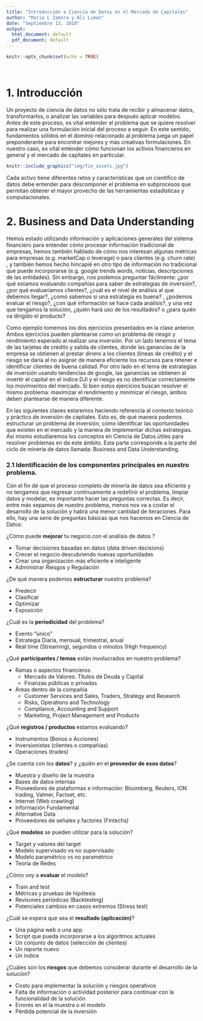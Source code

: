 ```yaml
---
title: "Introducción a Ciencia de Datos en el Mercado de Capitales"
author: "Maria L Zamora y Ali Limon"
date: "Septiembre 13, 2018"
output:
  html_document: default
  pdf_document: default
---
```


<style>
p.caption {
  font-size: 0.78em;
}
</style>


```r
knitr::opts_chunk$set(echo = TRUE)
```



<br />



# 1. Introducción
Un proyecto de ciencia de datos no sólo trata de recibir y almacenar datos, transformarlos,  o analizar las  variables para después aplicar modelos. Antes de este proceso, es vital entender el problema que se quiere resolver para realizar una formulación inicial del proceso a seguir. En este sentido,  fundamentos sólidos en el dominio relacionado al problema juega un papel preponderante para encontrar mejores y más creativas formulaciones. En nuestro caso, es vital entender cómo funcionan los activos financieros en general y el mercado de capitales en particular. 


```r
knitr::include_graphics("img/fin_assets.jpg")
```

Cada activo tiene diferentes retos y características que un científico de datos debe entender para descomponer el problema en subprocesos que permitan obtener el mayor provecho de las herramientas estadísticas y computacionales.

# 2. Business and Data Understanding

Hemos estado utilizando información y aplicaciones generales del sistema financiero para entender cómo procesar información tradicional de empresas, hemos también hablado de cómo nos interesan algunas métricas para empresas (e.g. marketCap o leverage) o para clientes (e.g. churn rate) , y también hemos hecho hincapié en otro tipo de información no tradicional que puede incorporarse (e.g. google trends words, noticias, descripciones de las entidades). Sin embargo, nos podemos preguntar fácilmente: ¿por qué estamos evaluando compañías para saber de estrategias de inversión?, ¿por qué evaluaríamos clientes?, ¿cuál es el nivel de análisis al que debemos llegar?, ¿comó sabemos si una estrategia es buena? , ¿podemos evaluar el riesgo?, ¿con qué información se hace cada análisis?, y una vez que tengamos la solución, ¿quién hará uso de los resultados? o ¿para quién va dirigido el producto?

Como ejemplo tomemos los dos ejercicios presentados en la clase anterior. Ambos ejercicios pueden plantearse como un problema de riesgo y rendimiento esperado al realizar una inversión. Por un lado tenemos el tema de las tarjetas de crédito y salida de clientes, donde las ganancias de la empresa se obtienen al prestar dinero a los clientes (líneas de crédito) y el riesgo se daría al no asignar de manera eficiente los recursos para retener e identificar clientes de buena calidad. Por otro lado en el tema de estrategias de inversión usando tendencias de google, las ganancias se obtienen al invertir el capital en el índice DJI y el riesgo es no identificar correctamente los movimientos del mercado. Si bien estos ejercicios buscan resolver el mismo problema: maximizar el rendimiento y minimizar el riesgo, ambos deben plantearse de manera diferente.

En las siguientes clases estaremos haciendo referencia al contexto teórico y práctico de inversión de capitales. Esto es, de qué manera podemos estructurar un problema de inversión, cómo identificar las oportunidades que existen en el mercado y la manera de implementar dichas estrategias. Así mismo estudiaremos los conceptos en Ciencia de Datos útiles para resolver problemas en de este ámbito. Esta parte corresponde a la parte del ciclo de minería de datos llamada: Business and Data Understanding.


### 2.1 Identificación de los componentes principales en nuestro problema.

Con el fin de que el proceso completo de minería de datos sea eficiente y no tengamos que regresar continuamente a redefinir el problema, limpiar datos y modelar, es importante hacer las preguntas correctas. Es decir, entre más sepamos de nuestro problema, menos nos va a costar el desarrollo de la solución y habrá una menor cantidad de iteraciones. Para ello, hay una serie de preguntas básicas que nos hacemos en Ciencia de Datos:

¿Cómo puede **mejorar** tu negocio con el análisis de datos ?

- Tomar decisiones basadas en datos (data driven decisions)
- Crecer el negocio descubriendo nuevas oportunidades
- Crear una organización más eficiente e inteligente
- Administrar Riesgos y Regulación

¿De qué manera podemos **estructurar** nuestro problema?

- Predecir
- Clasificar
- Optimizar
- Exposición

¿Cuál es la **periodicidad** del problema?

- Evento “único”
- Estrategia Diaria, mensual, trimestral, anual
- Real time (Streaming), segundos o minutos (High frequency)


¿Qué **participantes / temas** están involucrados en nuestro problema?

- Ramas o aspectos financieros
    - Mercado de Valores: Títulos de Deuda y Capital
    - Finanzas públicas o privadas 
- Áreas dentro de la compañía 
    - Customer Services and Sales, Traders, Strategy and Research
    - Risks, Operations and Technology
    - Compliance, Accounting and Support
    - Marketing, Project Management and Products

¿Qué **registros / productos** estamos evaluando? 

- Instrumentos (Bonos o Acciones)
- Inversionistas (clientes o compañías)
- Operaciones (trades)


¿Se cuenta con los **datos**? y ¿quién en el **proveedor de esos datos**?

- Muestra y diseño de la muestra 
- Bases de datos internas
- Proveedores de plataformas e información: Bloomberg, Reuters, ION trading, Valmer, Factset, etc. 
- Internet (Web crawling)
- Información Fundamental
- Alternative Data
- Proveedores de señales y factores (Fintechs)

¿Qué **modelos** se pueden utilizar para la solución? 

- Target y valores del target
- Modelo supervisado vs no supervisado
- Modelo paramétrico vs no paramétrico
- Teoria de Redes


¿Cómo voy a **evaluar** el modelo?

- Train and test
- Métricas y pruebas de hipótesis 
- Revisones periódicas (Backtesting)
- Potenciales cambios en casos extremos (Stress test)  

¿Cuál se espera que sea el **resultado (aplicación)**? 

- Una página web o una app 
- Script que pueda incorporarse a los algoritmos actuales
- Un conjunto de datos (selección de clientes)
- Un reporte nuevo
- Un índice 

¿Cuáles son los **riesgos** que debemos considerar durante el desarrollo de la solución?

- Costo para implementar la solución y riesgos operativos
- Falta de información o actividad posterior para continuar con la funcionalidad de la solución 
- Errores en el la muestra o el modelo
- Pérdida potencial de la inversión 

